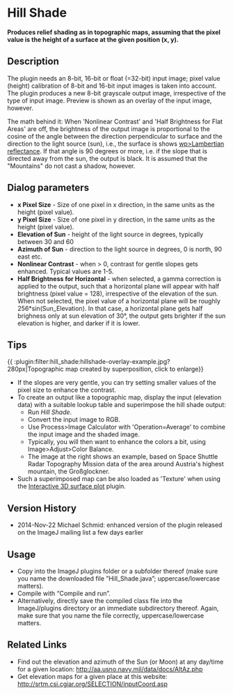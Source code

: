 = Hill Shade =

'''Produces relief shading as in topographic maps, assuming that the pixel value is the height of a surface at the given position (x, y).'''

== Description ==

The plugin needs an 8-bit, 16-bit or float (=32-bit) input image; pixel value (height) calibration of 8-bit and 16-bit input images is taken into account. The plugin produces a new 8-bit grayscale output image, irrespective of the type of input image. Preview is shown as an overlay of the input image, however.

The math behind it: When 'Nonlinear Contrast' and 'Half Brightness for Flat Areas' are off, the brightness of the output image is proportional to the cosine of the angle between the direction perpendicular to surface and the direction to the light source (sun), i.e., the surface is shows [[wp>Lambertian reflectance]].  If that angle is 90 degrees or more, i.e. if the slope that is directed away from the sun, the output is black. It is assumed that the "Mountains" do not cast a shadow, however.

== Dialog parameters ==
{{:plugin:filter:hill_shade:hillshade-screenshot.jpg|Dialog screen shot}}
* '''x Pixel Size'''  - Size of one pixel in x direction, in the same units as the height (pixel value).
* '''y Pixel Size'''  - Size of one pixel in y direction, in the same units as the height (pixel value).
* '''Elevation of Sun''' - height of the light source in degrees, typically between 30 and 60
* '''Azimuth of Sun''' - direction to the light source in degrees, 0 is north, 90 east etc.
* '''Nonlinear Contrast''' - when > 0, contrast for gentle slopes gets enhanced. Typical values are 1-5.
* '''Half Brightness for Horizontal''' - when selected, a gamma correction is applied to the output, such that a horizontal plane will appear with half brightness (pixel value = 128), irrespective of the elevation of the sun. When not selected, the pixel value of a horizontal plane will be roughly 256*sin(Sun_Elevation). In that case, a horizontal plane gets half brighness only at sun elevation of 30°, the output gets brighter if the sun elevation is higher, and darker if it is lower.

== Tips ==
{{ :plugin:filter:hill_shade:hillshade-overlay-example.jpg?280px|Topographic map created by superposition, click to enlarge}}
* If the slopes are very gentle, you can try setting smaller values of the pixel size to enhance the contrast.
* To create an output like a topographic map, display the input (elevation data) with a suitable lookup table and superimpose the hill shade output:
** Run ''Hill Shade''.
** Convert the input image to RGB.
** Use Process>Image Calculator with 'Operation=Average' to combine the input image and the shaded image.
** Typically, you will then want to enhance the colors a bit, using Image>Adjust>Color Balance.
** The image at the right shows an example, based on Space Shuttle Radar Topography Mission data of the area around Austria's highest mountain, the Großglockner.
* Such a superimposed map can be also loaded as 'Texture' when using the [[http://rsb.info.nih.gov/ij/plugins/surface-plot-3d.html|Interactive 3D surface plot]] plugin.

== Version History ==
* 2014-Nov-22 Michael Schmid: enhanced version of the plugin released on the ImageJ mailing list a few days earlier

== Usage ==

* Copy {{:plugin:filter:hill_shade:hill_shade.java|Hill_Shade.java}} into the ImageJ plugins folder or a subfolder thereof (make sure you name the downloaded file ”Hill_Shade.java”; uppercase/lowercase matters).
* Compile with “Compile and run”.
* Alternatively, directly save the compiled class file {{:plugin:filter:hill_shade:hill_shade.class|Hill_Shade.class}} into the ImageJ/plugins directory or an immediate subdirectory thereof. Again, make sure that you name the file correctly, uppercase/lowercase matters.

== Related Links ==
* Find out the elevation and azimuth of the Sun (or Moon) at any day/time for a given location:  http://aa.usno.navy.mil/data/docs/AltAz.php
* Get elevation maps for a given place at this website: http://srtm.csi.cgiar.org/SELECTION/inputCoord.asp 
